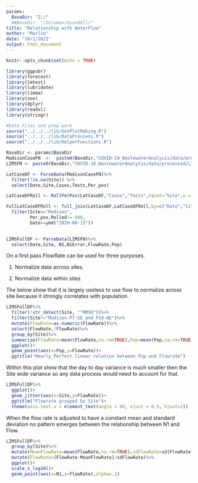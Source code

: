 ```yaml
---
params:
  BaseDir: "Z:/"
  ##BaseDir: "/Volumes/byandell/"
title: "Relationship with WaterFlow"
author: "Marlin"
date: "10/1/2021"
output: html_document
---
```


```r
knitr::opts_chunk$set(echo = TRUE)
```

```r
library(ggpubr)
library(forecast)
library(lmtest)
library(lubridate)
library(limma)
library(zoo)
library(dplyr)
library(readxl)
library(stringr)

#Data Files and prep work
source("../../../lib/GenPlotMaking.R")
source("../../../lib/DataProccess.R")
source("../../../lib/HelperFunctions.R")
```

```r
BaseDir <- params$BaseDir
MadisonCaseFN  <-  paste0(BaseDir,"COVID-19_WastewaterAnalysis/data/processed/MMSD_Cases_2022_01_12_processed.csv")
LIMSFN <- paste0(BaseDir,"COVID-19_WastewaterAnalysis/data/processed/LIMSWasteData_01-25-21_01-05-22.csv")

LatCaseDF <- ParseData(MadisonCaseFN)%>% 
  filter(!is.na(Site)) %>%
  select(Date,Site,Cases,Tests,Per_pos)

LatCaseDFRoll <- RollPerPos(LatCaseDF,"Cases","Tests",Facet="Site",n = 14)

FullLatCaseDFRoll <- full_join(LatCaseDF,LatCaseDFRoll,by=c("Date","Site"),suffix=c("",".Rolled"))%>%
  filter(Site=="Madison",
         Per_pos.Rolled!=-500,
         Date>=ymd("2020-08-15"))
  

LIMSFullDF <- ParseData(LIMSFN)%>%
  select(Date,Site, N1,N1Error,FlowRate,Pop)
```

On a first pass FlowRate can be used for three purposes.

1) Normalize data across sites.

2) Normalize data within sites

The below show that it is largely useless to use flow to normalize across site because it strongly correlates with population.

```r
LIMSFullDF%>%
  filter(!str_detect(Site, "^MMSD"))%>%
  filter(Site!="Madison-P7-SE and P18-NE")%>%
  mutate(FlowRate=as.numeric(FlowRate))%>%
  select(FlowRate,!FlowRate)%>%
  group_by(Site)%>%
  summarise(FlowRate=mean(FlowRate,na.rm=TRUE),Pop=mean(Pop,na.rm=TRUE))%>%
  ggplot()+
  geom_point(aes(x=Pop,y=FlowRate))+
  ggtitle("Nearly Perfect linear relation between Pop and Flowrate")
```


Within this plot show that the day to day variance is much smaller then the Site wide variance so any data process would need to account for that.

```r
LIMSFullDF%>%
  ggplot()+
  geom_jitter(aes(x=Site,y=FlowRate))+
  ggtitle("Flowrate grouped by Site")+
  theme(axis.text.x = element_text(angle = 90, vjust = 0.5, hjust=1))
```

When the flow rate is adjusted to have a constant mean and standard deviation no pattern emerges between the relationship between N1 and Flow. 

```r

LIMSFullDF%>%
  group_by(Site)%>%
  mutate(MeanFlowRate=mean(FlowRate,na.rm=TRUE),sdFlowRate=sd(FlowRate,na.rm=TRUE))%>%
  mutate(FlowRate=(FlowRate-MeanFlowRate)/sdFlowRate)%>%
  ggplot()+
  scale_x_log10()+
  geom_point(aes(x=N1,y=FlowRate),alpha=.1)
```
